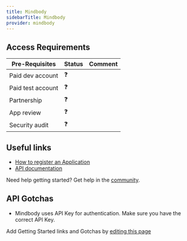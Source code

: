 ```yaml
---
title: Mindbody
sidebarTitle: Mindbody
provider: mindbody
---
```



<Overview />
<PreBuiltTooling provider={providers[pageMetadata.provider]} />
<PreBuiltUseCases />

## Access Requirements
| Pre-Requisites | Status | Comment|
| - | - | - |
| Paid dev account | ❓ |  |
| Paid test account | ❓ |  |
| Partnership | ❓ | |
| App review | ❓ |  |
| Security audit | ❓ | |



## Useful links

- [How to register an Application](https://developers.mindbodyonline.com/)
- [API documentation](https://developers.mindbodyonline.com/ui/documentation/public-api#/http/mindbody-public-api-v6-0/introduction/getting-started)

<Tip>Need help getting started? Get help in the [community](https://nango.dev/slack).</Tip>

## API Gotchas
- Mindbody uses API Key for authentication. Make sure you have the correct API Key.

<Note>Add Getting Started links and Gotchas by [editing this page](https://github.com/nangohq/nango/tree/master/docs-v2/integrations/all/mindbody.mdx)</Note>
